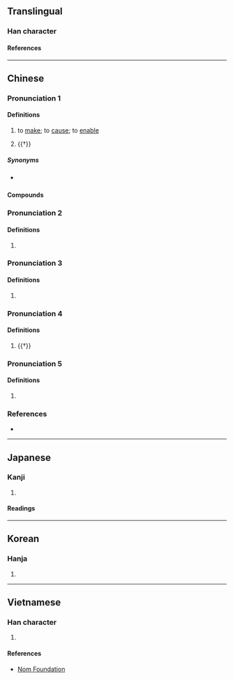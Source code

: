 {{character info}}
==Translingual==

===Han character===
{{Han char|rn=9|rad=人|as=08|sn=10|four=26240|canj=OHWJ,OHHJ|ids=⿰[[亻]][[卑]]}}

====References====
{{Han ref|kx=0106.250|dkj=00740|dj=0227.080|hdz=10180.020|uh=4FFE}}

----

==Chinese==
{{zh-forms}}

===Pronunciation 1===
{{zh-pron
|m=bǐ
|c=bei2
|mn=phì/pí/pī
|mc=y
|oc=
|ma=
|cat=con,v
}}
{{zh-attn-split}}

====Definitions====
{{zh-hanzi}}

# {{lb|zh|literary}} to [[make]]; to [[cause]]; to [[enable]]
# {{†}} {{zh-original|裨|to [[benefit]]}}

=====Synonyms=====
* {{q|to cause}} {{zh-l|使}}

====Compounds====
{{zh-der|俾乂|俾爾遐福|俾晝作夜}}

===Pronunciation 2===
{{zh-pron
|m=pì
|c=pai3
|cat=
}}

====Definitions====
{{zh-hanzi}}

# {{zh-only|俾倪}}

===Pronunciation 3===
{{zh-pron
|m=bēi
|cat=
}}

====Definitions====
{{zh-hanzi}}

# {{zh-only|安俾}}

===Pronunciation 4===
{{zh-pron
|m=bǐ
|cat=
}}

====Definitions====
{{zh-hanzi}}

# {{†}} {{zh-alt-form|比}}

===Pronunciation 5===
{{zh-pron
|c=bei2
|cat=v
}}

====Definitions====
{{zh-hanzi}}

# {{lb|zh|Cantonese}} {{zh-alt-form|畀|tr=-}}

===References===
* {{R:yue:Hanzi}}

----

==Japanese==

===Kanji===
{{ja-kanji|grade=|rs=人08}}

# {{rfdef|ja|sort=人08}}

====Readings====
{{ja-readings
|on=ひ, へい
|kun=しむ
}}

----

==Korean==

===Hanja===
{{ko-hanja|비}}

# {{rfdef|ko|sort=人08}}

----

==Vietnamese==

===Han character===
{{vi-readings|rs=人08|reading=tỉ}}

# {{rfdef|vi|sort=人08}}

====References====
*[http://nomfoundation.org/common/nom_details.php?codepoint=4ffe Nom Foundation]